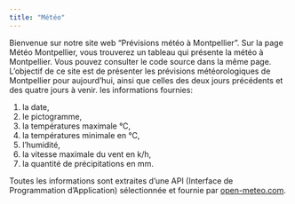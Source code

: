 ```yaml
---
title: "Météo"
---
```

Bienvenue sur notre site web "Prévisions météo à Montpellier". Sur la page Météo Montpellier, vous trouverez un tableau qui présente la météo à Montpellier. Vous pouvez consulter le code source dans la même page. 
L'objectif de ce site est de présenter les prévisions météorologiques de Montpellier pour aujourd'hui, ainsi que celles des deux jours précédents et des quatre jours à venir.
les informations fournies:
<ol>
    <li>la date,</li>
    <li>le pictogramme, </li>
    <li>la températures maximale °C, </li>
    <li>la températures minimale en °C, </li>
    <li>l'humidité,</li>
    <li>la vitesse maximale du vent en k/h,</li>
    <li> la quantité de précipitations en mm.</li>
</ol>
Toutes les informations sont extraites d'une API (Interface de Programmation d'Application) sélectionnée et fournie par [open-meteo.com](https://open-meteo.com/en/docs/meteofrance-api).